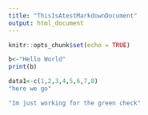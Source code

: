 ```yaml
---
title: "ThisIsAtestMarkdownDocument"
output: html_document
---
```


```r
knitr::opts_chunk$set(echo = TRUE)
```


```r
b<-"Hello World"
print(b)

data1<-c(1,2,3,4,5,6,7,8)
"here we go"

"Im just working for the green check"
```

#
